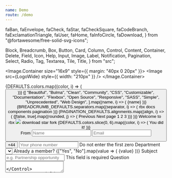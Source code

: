 ```yaml
---
name: Demo
route: /demo
---
```


  faBan,
  faEnvelope,
  faCheck,
  faStar,
  faCheckSquare,
  faCodeBranch,
  faExclamationTriangle,
  faUser,
  faHome,
  faInfoCircle,
  faDownload,
} from "@fortawesome/free-solid-svg-icons";

  Block,
  Breadcrumb,
  Box,
  Button,
  Card,
  Column,
  Control,
  Content,
  Container,
  Delete,
  Field,
  Icon,
  Help,
  Input,
  Image,
  Label,
  Notification,
  Pagination,
  Select,
  Radio,
  Tag,
  Textarea,
  Tile,
  Title,
} from "src";

<Image.Container size="16x9" style={{ margin: "40px 0 20px" }}>
  <Image src={LogoWide} style={{ width: "210px" }} />
</Image.Container>

<Tile kind="ancestor" vertical>
  <Tile size={12}>
    <Tile kind="parent" vertical size={5}>
      <Tile as={Box} kind="child">
        <Content>
          <Link to="/elements/button">
            <Title>Buttons</Title>
          </Link>
        </Content>
        <Button.Group>
          {DEFAULTS.colors.map((color, i) => (
            <Button color={color} children={color} key={i} />
          ))}
        </Button.Group>
      </Tile>
      <Tile as={Box} kind="child">
        <Content>
          <Link to="/elements/tag">
            <Title>Tags</Title>
          </Link>
        </Content>
        <Field multiline kind="group">
          {[
            "Beautiful",
            "Bulma",
            "Clean",
            "Community",
            "CSS",
            "Customizable",
            "Documentation",
            "Flexbox",
            "Open Source",
            "Responsive",
            "SASS",
            "Simple",
            "Unprecedented",
            "Web Design",
          ].map((name, i) => (
            <Control key={i}>
              <Tag.Group gapless>
                <Tag color={DEFAULTS.colors[Math.floor(Math.random() * 6)]}>
                  {name}
                </Tag>
                <Tag delete />
              </Tag.Group>
            </Control>
          ))}
        </Field>
      </Tile>
    </Tile>
    <Tile kind="parent" vertical size={7}>
      <Tile as={Box} kind="child">
        <Content>
          <Link to="/components/breadcrumb">
            <Title>Breadcrumbs</Title>
          </Link>
        </Content>
        {BREADCRUMB_DEFAULTS.separators.map((separator, i) => (
          <Breadcrumb separator={separator} key={i}>
            <Breadcrumb.Item>rbx</Breadcrumb.Item>
            <Breadcrumb.Item>docs</Breadcrumb.Item>
            <Breadcrumb.Item>components</Breadcrumb.Item>
            <Breadcrumb.Item active>pagination</Breadcrumb.Item>
          </Breadcrumb>
        ))}
      </Tile>
      <Tile as={Box} kind="child">
        <Content>
          <Link to="/components/pagination">
            <Title>Pagination</Title>
          </Link>
        </Content>
        {PAGINATION_DEFAULTS.alignments.map((align, i) => (
          <Block key={i}>
            {[false, true].map((rounded, j) => (
              <Pagination align={align} rounded={rounded} key={j}>
                <Pagination.Step align="previous">Previous</Pagination.Step>
                <Pagination.Step align="next" disabled>
                  Next page
                </Pagination.Step>
                <Pagination.List>
                  <Pagination.Link current>1</Pagination.Link>
                  <Pagination.Link>2</Pagination.Link>
                  <Pagination.Ellipsis />
                  <Pagination.Link>3</Pagination.Link>
                </Pagination.List>
              </Pagination>
            ))}
          </Block>
        ))}
      </Tile>
    </Tile>
  </Tile>
  <Tile size={12}>
    <Tile kind="parent" size={7}>
      <Tile as={Box} kind="child">
        <Content>
          <Link to="/components/card">
            <Title>Cards</Title>
          </Link>
        </Content>
        <Card>
          <Card.Header>
            <Card.Header.Icon>
              <Icon size="small" color="primary">
                <FontAwesomeIcon icon={faHome} />
              </Icon>
            </Card.Header.Icon>
            <Card.Header.Title>Welcome to rbx</Card.Header.Title>
          </Card.Header>
          <Card.Image>
            <Image.Container size="square">
              <Image src="https://images-na.ssl-images-amazon.com/images/I/71ecuPtBXxL._SX425_.jpg" />
            </Image.Container>
          </Card.Image>
          <Card.Footer>
            <Card.Footer.Item>
              <Icon size="small" style={{ marginRight: "10px" }} color="link">
                <FontAwesomeIcon icon={faDownload} />
              </Icon>
              <span>download</span>
            </Card.Footer.Item>
            <Card.Footer.Item>
              <Icon
                size="small"
                style={{ marginRight: "10px" }}
                color="warning"
              >
                <FontAwesomeIcon icon={faStar} />
              </Icon>
              <span>star</span>
            </Card.Footer.Item>
            <Card.Footer.Item>
              <Icon
                size="small"
                style={{ marginRight: "10px" }}
                color="danger"
              >
                <FontAwesomeIcon icon={faCodeBranch} />
              </Icon>
              <span>fork</span>
            </Card.Footer.Item>
          </Card.Footer>
        </Card>
      </Tile>
    </Tile>
    <Tile kind="parent" size={5}>
      <Tile as={Box} kind="child">
        <Content>
          <Link to="/elements/notification">
            <Title>Notifications</Title>
          </Link>
        </Content>
        {DEFAULTS.colors.slice(0, 6).map((color, i) => (
          <Notification color={color} key={i}>
            <Icon size="small" style={{ marginRight: "10px" }}>
              <FontAwesomeIcon icon={faStar} />
            </Icon>
            <span>You did it!</span>
            <Delete size="medium" />
          </Notification>
        ))}
      </Tile>
    </Tile>
  </Tile>
</Tile>
<Tile kind="ancestor">
  <Tile kind="parent" size={12}>
    <Tile as={Box} kind="child">
      <Content>
        <Link to="elements/form">
          <Title>Forms</Title>
        </Link>
      </Content>
      <form>
        <Field horizontal>
          <Field.Label size="normal">
            <Label>From</Label>
          </Field.Label>
          <Field.Body>
            <Field>
              <Control expanded iconLeft>
                <Input type="text" placeholder="Name" />
                <Icon size="small" align="left">
                  <FontAwesomeIcon icon={faUser} />
                </Icon>
              </Control>
            </Field>
            <Field>
              <Control expanded iconLeft iconRight>
                <Input
                  color="success"
                  defaultValue="alex@smith.com"
                  placeholder="Email"
                  type="email"
                />
                <Icon size="small" align="left">
                  <FontAwesomeIcon icon={faEnvelope} />
                </Icon>
                <Icon size="small" align="right">
                  <FontAwesomeIcon icon={faCheck} />
                </Icon>
              </Control>
            </Field>
          </Field.Body>
        </Field>
        <Field horizontal>
          <Field.Label />
          <Field.Body>
            <Field expanded>
              <Field kind="addons">
                <Control>
                  <Button static>+44</Button>
                </Control>
                <Control expanded>
                  <Input type="tel" placeholder="Your phone number" />
                </Control>
              </Field>
              <Help>Do not enter the first zero</Help>
            </Field>
          </Field.Body>
        </Field>
        <Field horizontal>
          <Field.Label size="normal">
            <Label>Department</Label>
          </Field.Label>
          <Field.Body>
            <Field>
              <Control expanded>
                <Select.Container fullwidth>
                  <Select>
                    <Select.Option value="bd">
                      Business development
                    </Select.Option>
                    <Select.Option value="mktg">Marketing</Select.Option>
                    <Select.Option value="sales">Sales</Select.Option>
                  </Select>
                </Select.Container>
              </Control>
            </Field>
          </Field.Body>
        </Field>
        <Field horizontal>
          <Field.Label>
            <Label>Already a member?</Label>
          </Field.Label>
          <Field.Body>
            <Field narrow>
              <Control>
                {["Yes", "No"].map(value => (
                  <Label key={value}>
                    <Radio name="member" value={value} /> {value}
                  </Label>
                ))}
              </Control>
            </Field>
          </Field.Body>
        </Field>
        <Field horizontal>
          <Field.Label size="normal">
            <Label>Subject</Label>
          </Field.Label>
          <Field.Body>
            <Field>
              <Control>
                <Input
                  color="danger"
                  type="text"
                  placeholder="e.g. Partnership opportunity"
                />
              </Control>
              <Help color="danger">This field is required</Help>
            </Field>
          </Field.Body>
        </Field>
        <Field horizontal>
          <Field.Label size="normal">
            <Label>Question</Label>
          </Field.Label>
          <Field.Body>
            <Field>
              <Control>
                <Textarea placeholder="Explain how we can help you" />
              </Control>
            </Field>
          </Field.Body>
        </Field>
        <Field horizontal>
          <Field.Label /> {/* Left empty for spacing  */}
          <Field.Body>
            <Field>
              <Control>
                <Button color="primary">Send message</Button>
              </Control>
            </Field>
          </Field.Body>
        </Field>
      </form>
    </Tile>
  </Tile>
</Tile>
